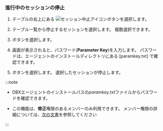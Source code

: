 ### 進行中のセッションの停止

1. テーブルの右上にある ![セッション中止アイコン](/img/ico-kill-session.svg)ボタンを選択します。

2. テーブル一覧から停止するセッションを選択します。 複数選択できます。

3. <Cmdname sid="stop" className="uitext" />ボタンを選択します。

4. <Cmdname sid="session_kill" className="uitext" />画面が表示されると、パスワード(**Parameter Key**)を入力します。 パスワードは、エージェントのインストールディレクトリにある [paramkey.txt] で確認できます。

5. <Cmdname sid="apply" className="uitext" />ボタンを選択します。 選択したセッションが停止します。

:::note

- DBXエージェントのインストールパスの*paramkey.txt*ファイルからパスワードを確認できます。

- この機能は、**修正**権限のあるメンバーのみ利用できます。 メンバー権限の詳細については、[次の文書](../project/project-structure#project-auth)を参照してください

:::
